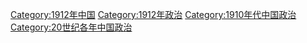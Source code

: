 [[Category:1912年中国|Category:1912年中国]]
[[Category:1912年政治|Category:1912年政治]]
[[Category:1910年代中国政治|Category:1910年代中国政治]]
[[Category:20世纪各年中国政治|Category:20世纪各年中国政治]]
